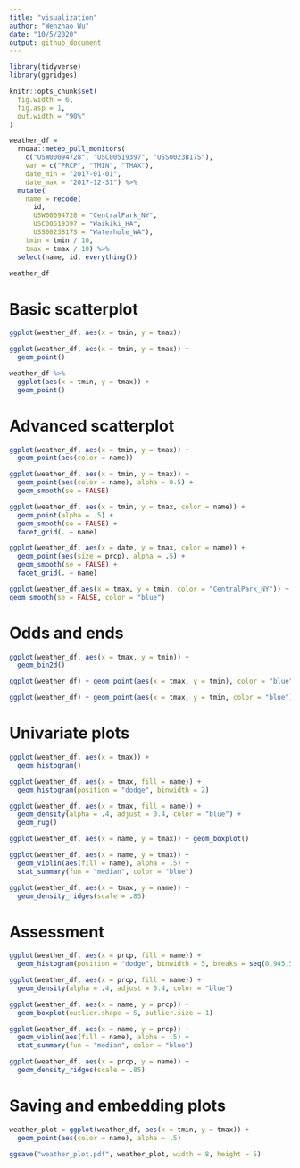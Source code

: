 ```yaml
---
title: "visualization"
author: "Wenzhao Wu"
date: "10/5/2020"
output: github_document
---
```


```r
library(tidyverse)
library(ggridges)

knitr::opts_chunk$set(
  fig.width = 6,
  fig.asp = 1,
  out.width = "90%"
)
```

```r
weather_df = 
  rnoaa::meteo_pull_monitors(
    c("USW00094728", "USC00519397", "USS0023B17S"),
    var = c("PRCP", "TMIN", "TMAX"), 
    date_min = "2017-01-01",
    date_max = "2017-12-31") %>%
  mutate(
    name = recode(
      id, 
      USW00094728 = "CentralPark_NY", 
      USC00519397 = "Waikiki_HA",
      USS0023B17S = "Waterhole_WA"),
    tmin = tmin / 10,
    tmax = tmax / 10) %>%
  select(name, id, everything())

weather_df
```

# Basic scatterplot

```r
ggplot(weather_df, aes(x = tmin, y = tmax))
```

```r
ggplot(weather_df, aes(x = tmin, y = tmax)) + 
  geom_point()
```
```r
weather_df %>%
  ggplot(aes(x = tmin, y = tmax)) + 
  geom_point()
```

# Advanced scatterplot

```r
ggplot(weather_df, aes(x = tmin, y = tmax)) + 
  geom_point(aes(color = name))
```
```r
ggplot(weather_df, aes(x = tmin, y = tmax)) + 
  geom_point(aes(color = name), alpha = 0.5) +
  geom_smooth(se = FALSE)
```
```r
ggplot(weather_df, aes(x = tmin, y = tmax, color = name)) + 
  geom_point(alpha = .5) +
  geom_smooth(se = FALSE) + 
  facet_grid(. ~ name)
```

```r
ggplot(weather_df, aes(x = date, y = tmax, color = name)) + 
  geom_point(aes(size = prcp), alpha = .5) +
  geom_smooth(se = FALSE) + 
  facet_grid(. ~ name)
```
```r
ggplot(weather_df,aes(x = tmax, y = tmin, color = "CentralPark_NY")) + geom_point() +
geom_smooth(se = FALSE, color = "blue")
```

# Odds and ends

```r
ggplot(weather_df, aes(x = tmax, y = tmin)) + 
  geom_bin2d()
```

```r
ggplot(weather_df) + geom_point(aes(x = tmax, y = tmin), color = "blue")

ggplot(weather_df) + geom_point(aes(x = tmax, y = tmin, color = "blue"))
```

# Univariate plots

```r
ggplot(weather_df, aes(x = tmax)) + 
  geom_histogram()
```

```r
ggplot(weather_df, aes(x = tmax, fill = name)) + 
  geom_histogram(position = "dodge", binwidth = 2)
```

```r
ggplot(weather_df, aes(x = tmax, fill = name)) + 
  geom_density(alpha = .4, adjust = 0.4, color = "blue") +
  geom_rug()
```

```r
ggplot(weather_df, aes(x = name, y = tmax)) + geom_boxplot()
```

```r
ggplot(weather_df, aes(x = name, y = tmax)) + 
  geom_violin(aes(fill = name), alpha = .5) + 
  stat_summary(fun = "median", color = "blue")
```

```r
ggplot(weather_df, aes(x = tmax, y = name)) + 
  geom_density_ridges(scale = .85)
```

# Assessment

```r
ggplot(weather_df, aes(x = prcp, fill = name)) + 
  geom_histogram(position = "dodge", binwidth = 5, breaks = seq(0,945,50))

ggplot(weather_df, aes(x = prcp, fill = name)) + 
  geom_density(alpha = .4, adjust = 0.4, color = "blue") 

ggplot(weather_df, aes(x = name, y = prcp)) + 
  geom_boxplot(outlier.shape = 5, outlier.size = 1)

ggplot(weather_df, aes(x = name, y = prcp)) + 
  geom_violin(aes(fill = name), alpha = .5) + 
  stat_summary(fun = "median", color = "blue")

ggplot(weather_df, aes(x = prcp, y = name)) + 
  geom_density_ridges(scale = .85)
```

# Saving and embedding plots

```r
weather_plot = ggplot(weather_df, aes(x = tmin, y = tmax)) + 
  geom_point(aes(color = name), alpha = .5) 

ggsave("weather_plot.pdf", weather_plot, width = 8, height = 5)
```


